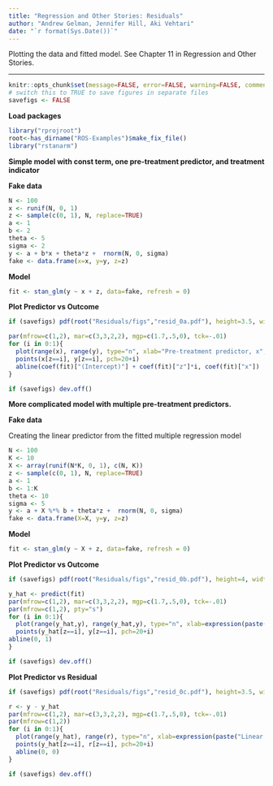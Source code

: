 ```yaml
---
title: "Regression and Other Stories: Residuals"
author: "Andrew Gelman, Jennifer Hill, Aki Vehtari"
date: "`r format(Sys.Date())`"
---
```

Plotting the data and fitted model. See Chapter 11 in Regression
and Other Stories.

-------------


```r
knitr::opts_chunk$set(message=FALSE, error=FALSE, warning=FALSE, comment=NA)
# switch this to TRUE to save figures in separate files
savefigs <- FALSE
```

**Load packages**

```r
library("rprojroot")
root<-has_dirname("ROS-Examples")$make_fix_file()
library("rstanarm")
```

**Simple model with const term, one pre-treatment predictor, and treatment indicator**

**Fake data**

```r
N <- 100
x <- runif(N, 0, 1)
z <- sample(c(0, 1), N, replace=TRUE)
a <- 1
b <- 2
theta <- 5
sigma <- 2
y <- a + b*x + theta*z +  rnorm(N, 0, sigma)
fake <- data.frame(x=x, y=y, z=z)
```

**Model**

```r
fit <- stan_glm(y ~ x + z, data=fake, refresh = 0)
```

**Plot Predictor vs Outcome**

```r
if (savefigs) pdf(root("Residuals/figs","resid_0a.pdf"), height=3.5, width=9)
```
```r
par(mfrow=c(1,2), mar=c(3,3,2,2), mgp=c(1.7,.5,0), tck=-.01)
for (i in 0:1){
  plot(range(x), range(y), type="n", xlab="Pre-treatment predictor, x", ylab="Outcome, y", main=paste("z =", i), bty="l")
  points(x[z==i], y[z==i], pch=20+i)
  abline(coef(fit)["(Intercept)"] + coef(fit)["z"]*i, coef(fit)["x"])
}
```
```r
if (savefigs) dev.off()
```

**More complicated model with multiple pre-treatment predictors.**

**Fake data**

Creating the linear predictor from the fitted multiple regression
model

```r
N <- 100
K <- 10
X <- array(runif(N*K, 0, 1), c(N, K))
z <- sample(c(0, 1), N, replace=TRUE)
a <- 1
b <- 1:K
theta <- 10
sigma <- 5
y <- a + X %*% b + theta*z +  rnorm(N, 0, sigma)
fake <- data.frame(X=X, y=y, z=z)
```

**Model**

```r
fit <- stan_glm(y ~ X + z, data=fake, refresh = 0)
```

**Plot Predictor vs Outcome**

```r
if (savefigs) pdf(root("Residuals/figs","resid_0b.pdf"), height=4, width=9)
```
```r
y_hat <- predict(fit)
par(mfrow=c(1,2), mar=c(3,3,2,2), mgp=c(1.7,.5,0), tck=-.01)
par(mfrow=c(1,2), pty="s")
for (i in 0:1){
  plot(range(y_hat,y), range(y_hat,y), type="n", xlab=expression(paste("Linear predictor, ", hat(y))), ylab="Outcome, y", main=paste("z =", i), bty="l")
  points(y_hat[z==i], y[z==i], pch=20+i)
abline(0, 1)
}
```
```r
if (savefigs) dev.off()
```

**Plot Predictor vs Residual**

```r
if (savefigs) pdf(root("Residuals/figs","resid_0c.pdf"), height=3.5, width=9)
```
```r
r <- y - y_hat
par(mfrow=c(1,2), mar=c(3,3,2,2), mgp=c(1.7,.5,0), tck=-.01)
par(mfrow=c(1,2))
for (i in 0:1){
  plot(range(y_hat), range(r), type="n", xlab=expression(paste("Linear predictor, ", hat(y))), ylab="Residual, r", main=paste("z =", i), bty="l")
  points(y_hat[z==i], r[z==i], pch=20+i)
  abline(0, 0)
}
```
```r
if (savefigs) dev.off()
```

